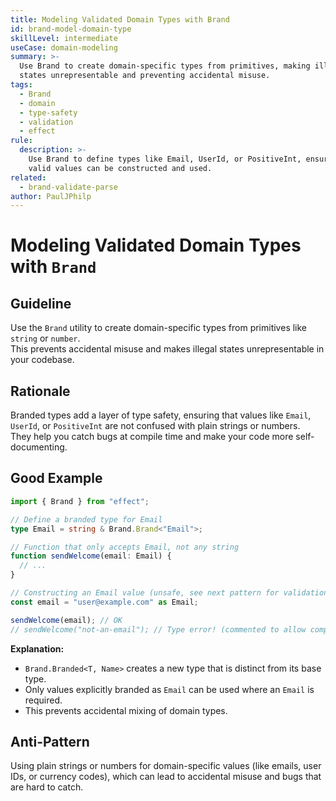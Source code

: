 ```yaml
---
title: Modeling Validated Domain Types with Brand
id: brand-model-domain-type
skillLevel: intermediate
useCase: domain-modeling
summary: >-
  Use Brand to create domain-specific types from primitives, making illegal
  states unrepresentable and preventing accidental misuse.
tags:
  - Brand
  - domain
  - type-safety
  - validation
  - effect
rule:
  description: >-
    Use Brand to define types like Email, UserId, or PositiveInt, ensuring only
    valid values can be constructed and used.
related:
  - brand-validate-parse
author: PaulJPhilp
---
```


# Modeling Validated Domain Types with `Brand`

## Guideline

Use the `Brand` utility to create domain-specific types from primitives like `string` or `number`.  
This prevents accidental misuse and makes illegal states unrepresentable in your codebase.

## Rationale

Branded types add a layer of type safety, ensuring that values like `Email`, `UserId`, or `PositiveInt` are not confused with plain strings or numbers.  
They help you catch bugs at compile time and make your code more self-documenting.

## Good Example

```typescript
import { Brand } from "effect";

// Define a branded type for Email
type Email = string & Brand.Brand<"Email">;

// Function that only accepts Email, not any string
function sendWelcome(email: Email) {
  // ...
}

// Constructing an Email value (unsafe, see next pattern for validation)
const email = "user@example.com" as Email;

sendWelcome(email); // OK
// sendWelcome("not-an-email"); // Type error! (commented to allow compilation)

```

**Explanation:**  
- `Brand.Branded<T, Name>` creates a new type that is distinct from its base type.
- Only values explicitly branded as `Email` can be used where an `Email` is required.
- This prevents accidental mixing of domain types.

## Anti-Pattern

Using plain strings or numbers for domain-specific values (like emails, user IDs, or currency codes), which can lead to accidental misuse and bugs that are hard to catch.
